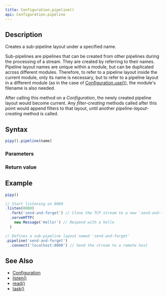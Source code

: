 ```yaml
---
title: Configuration.pipeline()
api: Configuration.pipeline
---
```


## Description

Creates a sub-pipeline layout under a specified name.

Sub-pipelines are pipelines that can be created from other pipelines during the processing of a stream. They are created by referring to their names. Pipeline layout names are unique within a module, but can be duplicated across different modules. Therefore, to refer to a pipeline layout inside the current module, only its name is necessary, but to refer to a pipeline layout in a different module (as in the case of [Configuration.use()](/reference/api/Configuration/use)), the module's filename is also needed.

After calling this method on a _Configuration_, the newly created pipeline layout would become current. Any _filter-creating_ methods called after this point would append filters to that layout, until another _pipeline-layout-creating_ method is called.

## Syntax

``` js
pipy().pipeline(name)
```

### Parameters

<Parameters/>

### Return value

<ReturnValue/>

## Example

``` js
pipy()

// Start listening on 8080
.listen(8080)
  .fork('send-and-forget') // Clone the TCP stream to a new 'send-and-forget' sub-pipeline
  .serveHTTP(
    new Message('Hello!') // Respond with a hello
  )

// Defines a sub-pipeline layout named 'send-and-forget'
.pipeline('send-and-forget')
  .connect('localhost:8000') // Send the stream to a remote host
```

## See Also

* [Configuration](/reference/api/Configuration)
* [listen()](/reference/api/Configuration/listen)
* [read()](/reference/api/Configuration/read)
* [task()](/reference/api/Configuration/task)
